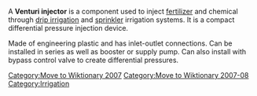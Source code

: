 [[Category:Move to Wiktionary 2007]]
{{dated prod|concern = {{{concern|No indication at all that this piece of equipment is notable.}}}|month = August|day = 13|year = 2007|time = 14:56|timestamp = 20070813145620}}
<!-- Do not use the "dated prod" template directly; the above line is generated by "subst:prod|reason" -->

{{Wikify|date=January 2007}}
[[Category:Move to Wiktionary 2007-08]]

A '''Venturi injector''' is a component used to inject [[fertilizer]] and chemical through [[drip irrigation]] and [[sprinkler]] irrigation systems. It is a compact differential pressure injection device.

Made of engineering plastic and has inlet-outlet connections.  Can be installed in series as well as booster or supply pump.  Can also install with bypass control valve to create differential pressures.

[[Category:Irrigation]]